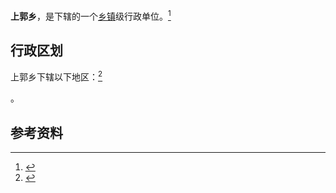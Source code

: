 {{中国乡级行政区|14/08/02/204/000}}

'''上郭乡'''，是{{PRC admin/fullname|14/08/02/204/000|3}}下辖的一个[[乡镇|乡镇]]级行政单位。<ref>{{PRC admin/ref sgc|{{PRC admin/parent|14/08/02/204/000}}}}</ref>

== 行政区划 ==

上郭乡下辖以下地区：<ref>{{PRC admin/ref sgc|14/08/02/204/000}}</ref>

{{PRC admin/children|14/08/02/204/000}}。

== 参考资料 ==

{{reflist}}

{{行政区划小作品}}
{{PRC admin/navcat|14/08/02/204/000}}
